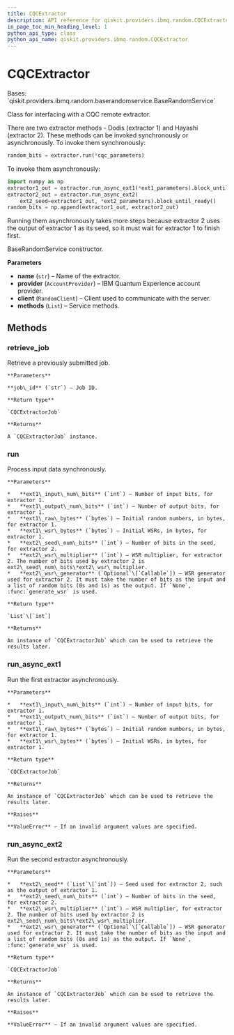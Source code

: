 ```yaml
---
title: CQCExtractor
description: API reference for qiskit.providers.ibmq.random.CQCExtractor
in_page_toc_min_heading_level: 1
python_api_type: class
python_api_name: qiskit.providers.ibmq.random.CQCExtractor
---
```


# CQCExtractor

<Class id="qiskit.providers.ibmq.random.CQCExtractor" isDedicatedPage={true} github="https://github.com/qiskit/qiskit-ibmq-provider/tree/stable/0.17/qiskit/providers/ibmq/random/cqcextractor.py" signature="CQCExtractor(name, provider, client, methods)" modifiers="class">
  Bases: `qiskit.providers.ibmq.random.baserandomservice.BaseRandomService`

  Class for interfacing with a CQC remote extractor.

  There are two extractor methods - Dodis (extractor 1) and Hayashi (extractor 2). These methods can be invoked synchronously or asynchronously. To invoke them synchronously:

  ```python
  random_bits = extractor.run(*cqc_parameters)
  ```

  To invoke them asynchronously:

  ```python
  import numpy as np
  extractor1_out = extractor.run_async_ext1(*ext1_parameters).block_until_ready()
  extractor2_out = extractor.run_async_ext2(
      ext2_seed=extractor1_out, *ext2_parameters).block_until_ready()
  random_bits = np.append(extractor1_out, extractor2_out)
  ```

  Running them asynchronously takes more steps because extractor 2 uses the output of extractor 1 as its seed, so it must wait for extractor 1 to finish first.

  BaseRandomService constructor.

  **Parameters**

  *   **name** (`str`) – Name of the extractor.
  *   **provider** (`AccountProvider`) – IBM Quantum Experience account provider.
  *   **client** (`RandomClient`) – Client used to communicate with the server.
  *   **methods** (`List`) – Service methods.

  ## Methods

  ### retrieve\_job

  <Function id="qiskit.providers.ibmq.random.CQCExtractor.retrieve_job" signature="CQCExtractor.retrieve_job(job_id)">
    Retrieve a previously submitted job.

    **Parameters**

    **job\_id** (`str`) – Job ID.

    **Return type**

    `CQCExtractorJob`

    **Returns**

    A `CQCExtractorJob` instance.
  </Function>

  ### run

  <Function id="qiskit.providers.ibmq.random.CQCExtractor.run" signature="CQCExtractor.run(ext1_input_num_bits, ext1_output_num_bits, ext1_raw_bytes, ext1_wsr_bytes, ext2_seed_num_bits, ext2_wsr_multiplier, ext2_wsr_generator=None)">
    Process input data synchronously.

    **Parameters**

    *   **ext1\_input\_num\_bits** (`int`) – Number of input bits, for extractor 1.
    *   **ext1\_output\_num\_bits** (`int`) – Number of output bits, for extractor 1.
    *   **ext1\_raw\_bytes** (`bytes`) – Initial random numbers, in bytes, for extractor 1.
    *   **ext1\_wsr\_bytes** (`bytes`) – Initial WSRs, in bytes, for extractor 1.
    *   **ext2\_seed\_num\_bits** (`int`) – Number of bits in the seed, for extractor 2.
    *   **ext2\_wsr\_multiplier** (`int`) – WSR multiplier, for extractor 2. The number of bits used by extractor 2 is ext2\_seed\_num\_bits\*ext2\_wsr\_multiplier.
    *   **ext2\_wsr\_generator** (`Optional`\[`Callable`]) – WSR generator used for extractor 2. It must take the number of bits as the input and a list of random bits (0s and 1s) as the output. If `None`, :func:`generate_wsr` is used.

    **Return type**

    `List`\[`int`]

    **Returns**

    An instance of `CQCExtractorJob` which can be used to retrieve the results later.
  </Function>

  ### run\_async\_ext1

  <Function id="qiskit.providers.ibmq.random.CQCExtractor.run_async_ext1" signature="CQCExtractor.run_async_ext1(ext1_input_num_bits, ext1_output_num_bits, ext1_raw_bytes, ext1_wsr_bytes)">
    Run the first extractor asynchronously.

    **Parameters**

    *   **ext1\_input\_num\_bits** (`int`) – Number of input bits, for extractor 1.
    *   **ext1\_output\_num\_bits** (`int`) – Number of output bits, for extractor 1.
    *   **ext1\_raw\_bytes** (`bytes`) – Initial random numbers, in bytes, for extractor 1.
    *   **ext1\_wsr\_bytes** (`bytes`) – Initial WSRs, in bytes, for extractor 1.

    **Return type**

    `CQCExtractorJob`

    **Returns**

    An instance of `CQCExtractorJob` which can be used to retrieve the results later.

    **Raises**

    **ValueError** – If an invalid argument values are specified.
  </Function>

  ### run\_async\_ext2

  <Function id="qiskit.providers.ibmq.random.CQCExtractor.run_async_ext2" signature="CQCExtractor.run_async_ext2(ext2_seed, ext2_seed_num_bits, ext2_wsr_multiplier, ext2_wsr_generator=None)">
    Run the second extractor asynchronously.

    **Parameters**

    *   **ext2\_seed** (`List`\[`int`]) – Seed used for extractor 2, such as the output of extractor 1.
    *   **ext2\_seed\_num\_bits** (`int`) – Number of bits in the seed, for extractor 2.
    *   **ext2\_wsr\_multiplier** (`int`) – WSR multiplier, for extractor 2. The number of bits used by extractor 2 is ext2\_seed\_num\_bits\*ext2\_wsr\_multiplier.
    *   **ext2\_wsr\_generator** (`Optional`\[`Callable`]) – WSR generator used for extractor 2. It must take the number of bits as the input and a list of random bits (0s and 1s) as the output. If `None`, :func:`generate_wsr` is used.

    **Return type**

    `CQCExtractorJob`

    **Returns**

    An instance of `CQCExtractorJob` which can be used to retrieve the results later.

    **Raises**

    **ValueError** – If an invalid argument values are specified.
  </Function>
</Class>

